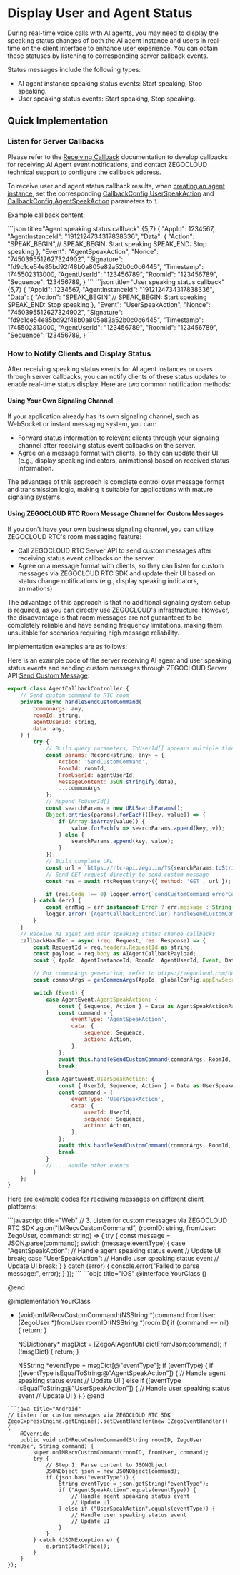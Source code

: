 # Display User and Agent Status

During real-time voice calls with AI agents, you may need to display the speaking status changes of both the AI agent instance and users in real-time on the client interface to enhance user experience. You can obtain these statuses by listening to corresponding server callback events.

Status messages include the following types:

- AI agent instance speaking status events: Start speaking, Stop speaking.
- User speaking status events: Start speaking, Stop speaking.

## Quick Implementation

### Listen for Server Callbacks

Please refer to the [Receiving Callback](./../Callbacks/Receiving%20Callback.mdx) documentation to develop callbacks for receiving AI Agent event notifications, and contact ZEGOCLOUD technical support to configure the callback address.

<Note title="Note">

To receive user and agent status callback results, when [creating an agent instance](./../API%20reference/Agent%20Instance%20Management/Create%20Agent%20instance.mdx), set the corresponding [CallbackConfig.UserSpeakAction](./../API%20reference/Agent%20Instance%20Management/Create%20Agent%20instance.mdx#callbackconfig) and [CallbackConfig.AgentSpeakAction](./../API%20reference/Agent%20Instance%20Management/Create%20Agent%20instance.mdx#callbackconfig) parameters to `1`.

</Note>

Example callback content:

<CodeGroup>
```json title="Agent speaking status callback" {5,7}
{
    "AppId": 1234567,
    "AgentInstanceId": "1912124734317838336",
    "Data": {
        "Action": "SPEAK_BEGIN",// SPEAK_BEGIN: Start speaking SPEAK_END: Stop speaking
    },
    "Event": "AgentSpeakAction",
    "Nonce": "7450395512627324902",
    "Signature": "fd9c1ce54e85bd92f48b0a805e82a52b0c0c6445",
    "Timestamp": 1745502313000,
    "AgentUserId": "123456789",
    "RoomId": "123456789",
    "Sequence": 123456789,
}
```
```json title="User speaking status callback" {5,7}
{
    "AppId": 1234567,
    "AgentInstanceId": "1912124734317838336",
    "Data": {
        "Action": "SPEAK_BEGIN",// SPEAK_BEGIN: Start speaking SPEAK_END: Stop speaking
    },
    "Event": "UserSpeakAction",
    "Nonce": "7450395512627324902",
    "Signature": "fd9c1ce54e85bd92f48b0a805e82a52b0c0c6445",
    "Timestamp": 1745502313000,
    "AgentUserId": "123456789",
    "RoomId": "123456789",
    "Sequence": 123456789,
}
```
</CodeGroup>

### How to Notify Clients and Display Status

After receiving speaking status events for AI agent instances or users through server callbacks, you can notify clients of these status updates to enable real-time status display. Here are two common notification methods:

#### Using Your Own Signaling Channel

If your application already has its own signaling channel, such as WebSocket or instant messaging system, you can:

- Forward status information to relevant clients through your signaling channel after receiving status event callbacks on the server.
- Agree on a message format with clients, so they can update their UI (e.g., display speaking indicators, animations) based on received status information.

The advantage of this approach is complete control over message format and transmission logic, making it suitable for applications with mature signaling systems.

#### Using ZEGOCLOUD RTC Room Message Channel for Custom Messages

If you don't have your own business signaling channel, you can utilize ZEGOCLOUD RTC's room messaging feature:

- Call ZEGOCLOUD RTC Server API to send custom messages after receiving status event callbacks on the server
- Agree on a message format with clients, so they can listen for custom messages via ZEGOCLOUD RTC SDK and update their UI based on status change notifications (e.g., display speaking indicators, animations)

The advantage of this approach is that no additional signaling system setup is required, as you can directly use ZEGOCLOUD's infrastructure. However, the disadvantage is that room messages are not guaranteed to be completely reliable and have sending frequency limitations, making them unsuitable for scenarios requiring high message reliability.


Implementation examples are as follows:
<Tabs>
<Tab title="Server">

Here is an example code of the server receiving AI agent and user speaking status events and sending custom messages through ZEGOCLOUD Server API [Send Custom Message](https://docs.zegocloud.com/article/9784):


```javascript {27-30,47-72}
export class AgentCallbackController {
    // Send custom command to RTC room
    private async handleSendCustomCommand(
        commonArgs: any,
        roomId: string,
        agentUserId: string,
        data: any,
    ) {
        try {
            // Build query parameters, ToUserId[] appears multiple times as an array
            const params: Record<string, any> = {
                Action: 'SendCustomCommand',
                RoomId: roomId,
                FromUserId: agentUserId,
                MessageContent: JSON.stringify(data),
                ...commonArgs
            };
            // Append ToUserId[]
            const searchParams = new URLSearchParams();
            Object.entries(params).forEach(([key, value]) => {
                if (Array.isArray(value)) {
                    value.forEach(v => searchParams.append(key, v));
                } else {
                    searchParams.append(key, value);
                }
            });
            // Build complete URL
            const url = `https://rtc-api.zego.im/?${searchParams.toString()}`;
            // Send GET request directly to send custom message
            const res = await rtcRequest<any>({ method: 'GET', url });

            if (res.Code !== 0) logger.error(`sendCustomCommand errorCode: ${res.Code}, errorMessage: ${res.Message}`);
        } catch (err) {
            const errMsg = err instanceof Error ? err.message : String(err);
            logger.error('[AgentCallbackController] handleSendCustomCommand error:' + errMsg);
        }
    }
    // Receive AI agent and user speaking status change callbacks
    callbackHandler = async (req: Request, res: Response) => {
        const RequestId = req.headers.RequestId as string;
        const payload = req.body as AIAgentCallbackPayload;
        const { AppId, AgentInstanceId, RoomId, AgentUserId, Event, Data } = payload;

        // For commonArgs generation, refer to https://zegocloud.com/docs/article/19456#3
        const commonArgs = genCommonArgs(AppId, globalConfig.appEnvSecretMap[AppId]);

        switch (Event) {
            case AgentEvent.AgentSpeakAction: {
                const { Sequence, Action } = Data as AgentSpeakActionPayload;
                const command = {
                    eventType: 'AgentSpeakAction',
                    data: {
                        sequence: Sequence,
                        action: Action,
                    },
                };
                await this.handleSendCustomCommand(commonArgs, RoomId, AgentInstanceId, command);
                break;
            }
            case AgentEvent.UserSpeakAction: {
                const { UserId, Sequence, Action } = Data as UserSpeakActionPayload;
                const command = {
                    eventType: 'UserSpeakAction',
                    data: {
                        userId: UserId,
                        sequence: Sequence,
                        action: Action,
                    },
                };
                await this.handleSendCustomCommand(commonArgs, RoomId, AgentInstanceId, command);
                break;
            }
            // ... Handle other events
        }
    };
}
```

</Tab>
<Tab title="Client">

Here are example codes for receiving messages on different client platforms:

<CodeGroup>
```javascript title="Web"
// 3. Listen for custom messages via ZEGOCLOUD RTC SDK
    zg.on("IMRecvCustomCommand", (roomID: string, fromUser: ZegoUser, command: string) => {
      try {
        const message = JSON.parse(command);
        switch (message.eventType) {
          case "AgentSpeakAction":
            // Handle agent speaking status event
            // Update UI
            break;
          case "UserSpeakAction":
            // Handle user speaking status event
            // Update UI
            break;
        }
      } catch (error) {
        console.error("Failed to parse message:", error);
      }
    });
```
```objc title="iOS"
@interface YourClass () <ZegoEventHandler>

@end

@implementation YourClass

- (void)onIMRecvCustomCommand:(NSString *)command
                     fromUser:(ZegoUser *)fromUser
                       roomID:(NSString *)roomID{
    if (command == nil) {
        return;
    }
    
    NSDictionary* msgDict = [ZegoAIAgentUtil dictFromJson:command];
    if (!msgDict) {
        return;
    }
    
    NSString *eventType = msgDict[@"eventType"];
    if (eventType) {
        if ([eventType isEqualToString:@"AgentSpeakAction"]) {
            // Handle agent speaking status event
            // Update UI
        } else if ([eventType isEqualToString:@"UserSpeakAction"]) {
            // Handle user speaking status event
            // Update UI
        }
    } 
}
@end
```
```java title="Android"
// Listen for custom messages via ZEGOCLOUD RTC SDK
ZegoExpressEngine.getEngine().setEventHandler(new IZegoEventHandler() {
    @Override
    public void onIMRecvCustomCommand(String roomID, ZegoUser fromUser, String command) {
        super.onIMRecvCustomCommand(roomID, fromUser, command);
        try {
            // Step 1: Parse content to JSONObject
            JSONObject json = new JSONObject(command);
            if (json.has("eventType")) {
                String eventType = json.getString("eventType");
                if ("AgentSpeakAction".equals(eventType)) {
                    // Handle agent speaking status event
                    // Update UI
                } else if ("UserSpeakAction".equals(eventType)) {
                    // Handle user speaking status event
                    // Update UI
                }
            }
        } catch (JSONException e) {
            e.printStackTrace();
        }
    }
});
```
</CodeGroup>

</Tab>
</Tabs>